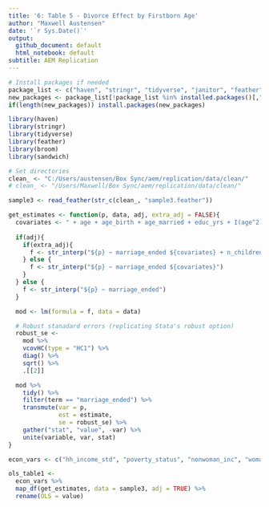 ```yaml
---
title: '6: Table 5 - Divorce Effect by Firstborn Age'
author: "Maxwell Austensen"
date: '`r Sys.Date()`'
output:
  github_document: default
  html_notebook: default
subtitle: AEM Replication
---
```


```r
# Install packages if needed
package_list <- c("haven", "stringr", "tidyverse", "janitor", "feather", "knitr", "rmarkdown")
new_packages <- package_list[!package_list %in% installed.packages()[,"Package"]]
if(length(new_packages)) install.packages(new_packages)

library(haven)
library(stringr)
library(tidyverse)
library(feather)
library(broom)
library(sandwich)

# Set directories
clean_ <- "C:/Users/austensen/Box Sync/aem/replication/data/clean/"
# clean_ <- "/Users/Maxwell/Box Sync/aem/replication/data/clean/"
```

```r
sample3 <- read_feather(str_c(clean_, "sample3.feather"))
```


```r
get_estimates <- function(p, data, adj, extra_adj = FALSE){
  covariates <- " + age + age_birth + age_married + educ_yrs + I(age^2) + I(age_married^2) + I(age_birth^2) + I(educ_yrs^2) + age*educ_yrs + age_married*educ_yrs + age_birth*educ_yrs + urban + factor(state_birth) + factor(state_current)"
  
  if(adj){
    if(extra_adj){
      f <- str_interp("${p} ~ marriage_ended ${covariates} + n_children + marital_status")
    } else {
      f <- str_interp("${p} ~ marriage_ended ${covariates}")
    }
  } else {
    f <- str_interp("${p} ~ marriage_ended")
  }

  mod <- lm(formula = f, data = data)

  # Robust stanadard errors (replicating Stata's robust option)
  robust_se <- 
    mod %>% 
    vcovHC(type = "HC1") %>% 
    diag() %>% 
    sqrt() %>% 
    .[[2]]

  mod %>% 
    tidy() %>% 
    filter(term == "marriage_ended") %>% 
    transmute(var = p,
              est = estimate,
              se = robust_se) %>% 
    gather("stat", "value", -var) %>% 
    unite(variable, var, stat)
}
```

```r
econ_vars <- c("hh_income_std", "poverty_status", "nonwoman_inc", "woman_inc", "woman_earn", "employed", "weeks_worked", "hours_worked")

ols_table1 <- 
  econ_vars %>% 
  map_df(get_estimates, data = sample3, adj = TRUE) %>% 
  rename(OLS = value)
```






